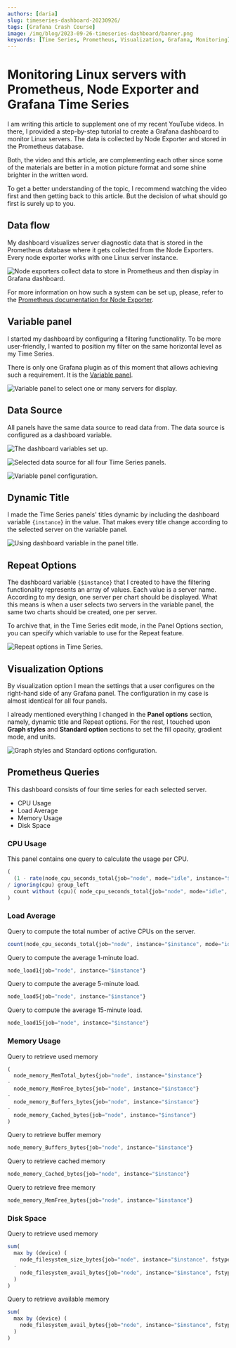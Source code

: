 ```yaml
---
authors: [daria]
slug: timeseries-dashboard-20230926/
tags: [Grafana Crash Course]
image: /img/blog/2023-09-26-timeseries-dashboard/banner.png
keywords: [Time Series, Prometheus, Visualization, Grafana, Monitoring]
---
```



# Monitoring Linux servers with Prometheus, Node Exporter and Grafana Time Series

I am writing this article to supplement one of my recent YouTube videos. In there, I provided a step-by-step tutorial to create a Grafana dashboard to monitor Linux servers. The data is collected by Node Exporter and stored in the Prometheus database.

Both, the video and this article, are complementing each other since some of the materials are better in a motion picture format and some shine brighter in the written word.

To get a better understanding of the topic, I recommend watching the video first and then getting back to this article. But the decision of what should go first is surely up to you.

<Youtube
  id="YpOazX67GSo"
  title="Monitoring Linux servers with Prometheus, Node Exporter and Grafana Time Series."
/>

## Data flow

My dashboard visualizes server diagnostic data that is stored in the Prometheus database where it gets collected from the Node Exporters. Every node exporter works with one Linux server instance.

<Image
  title="Node exporters collect data to store in Prometheus and then display in Grafana dashboard."
  src="/img/blog/2023-09-26-timeseries-dashboard/timeseries-prometheus.png"
/>

For more information on how such a system can be set up, please, refer to the [Prometheus documentation for Node Exporter](https://prometheus.io/docs/guides/node-exporter/).

## Variable panel

I started my dashboard by configuring a filtering functionality. To be more user-friendly, I wanted to position my filter on the same horizontal level as my Time Series.

There is only one Grafana plugin as of this moment that allows achieving such a requirement. It is the [Variable panel](/plugins/volkovlabs-variable-panel).

<Image
  title="Variable panel to select one or many servers for display."
  src="/img/blog/2023-09-26-timeseries-dashboard/dash.png"
/>

## Data Source

All panels have the same data source to read data from. The data source is configured as a dashboard variable.

<Image
  title="The dashboard variables set up."
  src="/img/blog/2023-09-26-timeseries-dashboard/vars.png"
/>

<Image
  title="Selected data source for all four Time Series panels."
  src="/img/blog/2023-09-26-timeseries-dashboard/ds.png"
/>

<Image
  title="Variable panel configuration."
  src="/img/blog/2023-09-26-timeseries-dashboard/var-p.png"
/>

## Dynamic Title

I made the Time Series panels' titles dynamic by including the dashboard variable `{instance}` in the value. That makes every title change according to the selected server on the variable panel.

<Image
  title="Using dashboard variable in the panel title."
  src="/img/blog/2023-09-26-timeseries-dashboard/title.png"
/>

## Repeat Options

The dashboard variable `{$instance}` that I created to have the filtering functionality represents an array of values. Each value is a server name.
According to my design, one server per chart should be displayed. What this means is when a user selects two servers in the variable panel, the same two charts should be created, one per server.

To archive that, in the Time Series edit mode, in the Panel Options section, you can specify which variable to use for the Repeat feature.

<Image
  title="Repeat options in Time Series."
  src="/img/blog/2023-09-26-timeseries-dashboard/repeat.png"
/>

## Visualization Options

By visualization option I mean the settings that a user configures on the right-hand side of any Grafana panel. The configuration in my case is almost identical for all four panels.

I already mentioned everything I changed in the <b>Panel options</b> section, namely, dynamic title and Repeat options. For the rest, I touched upon <b>Graph styles</b> and <b>Standard option</b> sections to set the fill opacity, gradient mode, and units.

<Image
  title="Graph styles and Standard options configuration."
  src="/img/blog/2023-09-26-timeseries-dashboard/style.png"
/>

## Prometheus Queries

This dashboard consists of four time series for each selected server.

- CPU Usage
- Load Average
- Memory Usage
- Disk Space

### CPU Usage

This panel contains one query to calculate the usage per CPU.

```JavaScript
(
  (1 - rate(node_cpu_seconds_total{job="node", mode="idle", instance="$instance"}[$__interval]))
/ ignoring(cpu) group_left
  count without (cpu)( node_cpu_seconds_total{job="node", mode="idle", instance="$instance"})
)
```

### Load Average

Query to compute the total number of active CPUs on the server.

```JavaScript
count(node_cpu_seconds_total{job="node", instance="$instance", mode="idle"})
```

Query to compute the average 1-minute load.

```JavaScript
node_load1{job="node", instance="$instance"}
```

Query to compute the average 5-minute load.

```JavaScript
node_load5{job="node", instance="$instance"}
```

Query to compute the average 15-minute load.

```JavaScript
node_load15{job="node", instance="$instance"}
```

### Memory Usage

Query to retrieve used memory

```JavaScript
(
  node_memory_MemTotal_bytes{job="node", instance="$instance"}
-
  node_memory_MemFree_bytes{job="node", instance="$instance"}
-
  node_memory_Buffers_bytes{job="node", instance="$instance"}
-
  node_memory_Cached_bytes{job="node", instance="$instance"}
)
```

Query to retrieve buffer memory

```JavaScript
node_memory_Buffers_bytes{job="node", instance="$instance"}
```

Query to retrieve cached memory

```JavaScript
node_memory_Cached_bytes{job="node", instance="$instance"}
```

Query to retrieve free memory

```JavaScript
node_memory_MemFree_bytes{job="node", instance="$instance"}
```

### Disk Space

Query to retrieve used memory

```JavaScript
sum(
  max by (device) (
    node_filesystem_size_bytes{job="node", instance="$instance", fstype!=""}
  -
    node_filesystem_avail_bytes{job="node", instance="$instance", fstype!=""}
  )
)
```

Query to retrieve available memory

```JavaScript
sum(
  max by (device) (
    node_filesystem_avail_bytes{job="node", instance="$instance", fstype!=""}
  )
)

```

<Feedback />

